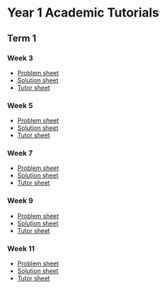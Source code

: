 # Year 1 Academic Tutorials 

## Term 1 

### Week 3

- [Problem sheet](../assets/academic-tutorials/T1_PT1_problems.pdf)
- [Solution sheet](../assets/academic-tutorials/T1_PT1_sol.pdf)
- [Tutor sheet](../assets/academic-tutorials/T1_PT1_tutor.pdf)

### Week 5

- [Problem sheet](../assets/academic-tutorials/T1_PT2_problems.pdf)
- [Solution sheet](../assets/academic-tutorials/T1_PT2_sol.pdf)
- [Tutor sheet](../assets/academic-tutorials/T1_PT2_tutor.pdf)

### Week 7

- [Problem sheet](../assets/academic-tutorials/T1_PT3_problems.pdf)
- [Solution sheet](../assets/academic-tutorials/T1_PT3_sol.pdf)
- [Tutor sheet](../assets/academic-tutorials/T1_PT3_tutor.pdf)

### Week 9

- [Problem sheet](../assets/academic-tutorials/T1_PT4_problems.pdf)
- [Solution sheet](../assets/academic-tutorials/T1_PT4_sol.pdf)
- [Tutor sheet](../assets/academic-tutorials/T1_PT4_tutor.pdf)

### Week 11

- [Problem sheet](../assets/academic-tutorials/T1_PT5_problems.pdf)
- [Solution sheet](../assets/academic-tutorials/T1_PT5_sol.pdf)
- [Tutor sheet](../assets/academic-tutorials/T1_PT5_tutor.pdf)

